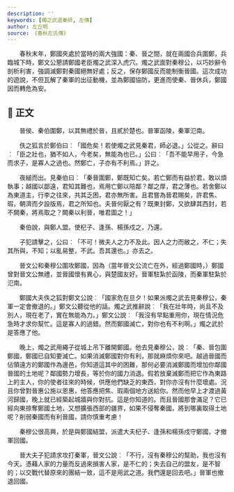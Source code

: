 ```yaml
---
description: ''
keywords: [燭之武退秦師, 左傳]
author: 左丘明
source: 《春秋左氏傳》
---
```


<Intro>

　　春秋末年，鄭國夾處於當時的兩大強國：秦、晉之間，就在兩國合兵圍鄭，兵臨城下時，鄭文公懇請鄭國老臣燭之武深入虎穴。燭之武面對秦穆公，以巧妙辭令剖析利害，強調滅鄭對秦國絕無好處；反之，保存鄭國反而能制衡晉國。這次成功的遊說，不但瓦解了秦軍的出征動機，並為鄭國協防，更進而使秦、晉休兵，鄭國因而轉危為安。

</Intro>

## 📖 正文

<div className="main prose" data-paragraph="true">

　　晉侯、秦伯圍鄭，以其無禮於晉，且貳於楚也。晉軍函陵，秦軍氾南。

　　佚之狐言於鄭伯曰︰「國危矣！若使燭之武見秦君，師必退。」公從之。辭曰︰「臣之壯也，猶不如人，今老矣，無能為也已。」公曰︰「吾不能早用子，今急而求子，是寡人之過也。然鄭亡，子亦有不利焉。」許之。

　　夜縋而出。見秦伯曰︰「秦晉圍鄭，鄭既知亡矣。若亡鄭而有益於君，敢以煩執事；越國以鄙遠，君知其難也，焉用亡鄭以陪鄰？鄰之厚，君之薄也。若舍鄭以為東道主，行李之往來，共其乏困，君亦無所害。且君嘗為晉君賜矣，許君焦、瑕，朝濟而夕設版焉，君之所知也。夫晉何厭之有？既東封鄭，又欲肆其西封，若不闕秦，將焉取之？闕秦以利晉，唯君圖之！」

　　秦伯說，與鄭人盟。使杞子、逢孫、楊孫戍之，乃還。

　　子犯請擊之，公曰︰「不可！微夫人之力不及此。因人之力而敝之，不仁；失其所與，不知；以亂易整，不武。吾其還也。」亦去之。

</div>

<Translation>

　　晉文公和秦穆公圍攻鄭國，因為（當年晉文公流亡在外，經過鄭國時，）鄭國曾對晉文公無禮，並晉國懷有異心，與楚國友好。晉軍駐紮於函陵，而秦軍駐紮於氾南。

　　鄭國大夫佚之狐對鄭文公說︰「國家危在旦夕！如果派燭之武去見秦穆公，秦軍一定會撤退的。」鄭文公聽從他的話。燭之武推辭說︰「我在壯年時，尚且不及別人，現在老了，實在無能為力。」鄭文公說︰「我沒有早點重用你，現在情況危急時才求你幫忙。這是寡人的過錯。然而鄭國滅亡，對你也有不利啊。」燭之武於是答應了他。

　　晚上，燭之武用繩子從城上吊下離開鄭國。他去見秦穆公，說︰「秦、晉包圍鄭國，鄭國已自知要滅亡。如果消滅鄭國對你有利，那就麻煩你來吧。越過晉國而佔領遠方的鄭國作為邊邑，你知道這其中的困難，那何必要消滅鄭國而增加你鄰國晉國的土地呢？鄰國勢力增長，等於你的國力消退。假若放棄滅鄭而把它作為東路上的主人，你的使者往來的時候，供應他們缺乏的東西，對你亦沒有什麼壞處。況且你曾對晉惠公施以恩惠，他答應把焦、瑕兩個地方送給你。然而他早上才渡過黃河歸國，晚上就已經築起城牆與你對抗。這是你知道的。而且晉國那會滿足？它已經向東掠奪鄭國土地，又想擴張西部的疆界，如果不侵奪秦國，將到哪裏取得土地呢？削弱秦國而有利晉國，請你慎重考慮！

　　秦穆公很高興，於是與鄭國結盟，派遣大夫杞子、逢孫和楊孫戍守鄭國，才撤軍回國。

　　晉大夫子犯請求攻打秦軍，晉文公說︰「不行，沒有秦穆公的幫助，我也沒有今天。憑藉人家的力量而反過來損害人家，是不仁的；失去自己的盟友，是不智的；以交戰代替原來的團結一致，這不是用武之道。我們還是回去吧。」晉軍也撤退回國。

</Translation>

<Media>
  <Tabs>
    <TabItem value="動畫" default>
      <Youtube id="CFu57--142A" />
    </TabItem>
    <TabItem value="課文講解">
      <Youtube id="PVr2BsuBSrM" />
    </TabItem>
    <TabItem value="百家講壇">
      <Youtube id="wRpHD2WTjQs" />
    </TabItem>
  </Tabs>
</Media>